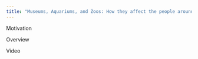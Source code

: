 ```yaml
---
title: "Museums, Aquariums, and Zoos: How they affect the people around them"
---
```



Motivation

Overview

Video

